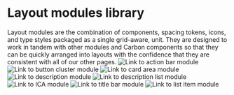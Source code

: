 


<Meta title={getTitle(LIBRARY)} />

# Layout modules library

<Row>
  <Column className="library__type" lg={10}>
    Layout modules are the combination of components, spacing tokens, icons, and
    type styles packaged as a single grid-aware, unit. They are designed to work
    in tandem with other modules and Carbon components so that they can be
    quickly arranged into layouts with the confidence that they are consistent
    with all of our other pages.
  </Column>
</Row>

<Row className="library__row">

<Column lg={5}>
  <LinkTo
    className="storybook__link--image"
    kind="layout-modules-actionbarmodule"
    story="default">
    <img alt="Link to action bar module" src={actionBarModule} />
  </LinkTo>
</Column>

<Column lg={5}>
  <LinkTo
    className="storybook__link--image"
    kind="layout-modules-buttonclustermodule"
    story="default">
    <img alt="Link to button cluster module" src={buttonClusterModule} />
  </LinkTo>
</Column>

<Column lg={5}>
  <LinkTo
    className="storybook__link--image"
    kind="layout-modules-cardareamodule"
    story="default">
    <img alt="Link to card area module" src={cardAreaModule} />
  </LinkTo>
</Column>

</Row>

<Row className="library__row">
   <Column lg={5}>
    <LinkTo
      className="storybook__link--image"
      kind="layout-modules-descriptionmodule"
      story="default"
    >
      <img alt="Link to description module" src={descriptionModule} />
    </LinkTo>
  </Column>

<Column lg={5}>
  <LinkTo
    className="storybook__link--image"
    kind="layout-modules-descriptionlistmodule"
    story="default">
    <img alt="Link to description list module" src={descriptionListModule} />
  </LinkTo>
</Column>

<Column lg={5}>
  <LinkTo
    className="storybook__link--image"
    kind="layout-modules-icamodule"
    story="default">
    <img alt="Link to ICA module" src={icaModule} />
  </LinkTo>
</Column>

</Row>

<Row className="library__row">
  <Column lg={5}>
    <LinkTo
      className="storybook__link--image"
      kind="layout-modules-titlebarmodule"
      story="default">
      <img alt="Link to title bar module" src={titleBarModule} />
    </LinkTo>
  </Column>
  <Column lg={5}>
    <LinkTo
      className="storybook__link--image"
      kind="layout-modules-listitemmodule"
      story="default">
      <img alt="Link to list item module" src={listItemModule} />
    </LinkTo>
  </Column>
</Row>
